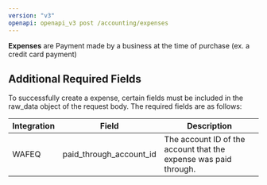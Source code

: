 ```yaml
---
version: "v3"
openapi: openapi_v3 post /accounting/expenses
---
```


**Expenses** are Payment made by a business at the time of purchase (ex. a credit card payment)

## Additional Required Fields

To successfully create a expense, certain fields must be included in the raw_data object of the request body. The required fields are as follows:

| Integration | Field                   | Description                                                      |
| ----------- | ----------------------- | ---------------------------------------------------------------- |
| WAFEQ       | paid_through_account_id | The account ID of the account that the expense was paid through. |
